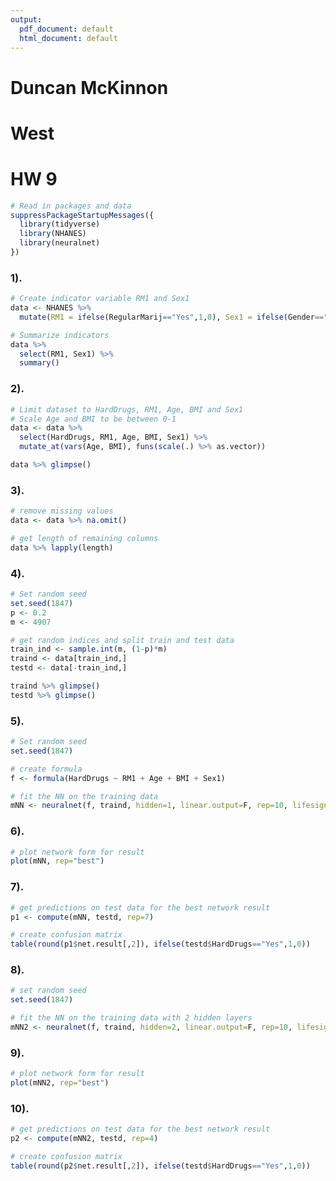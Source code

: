 ---
output:
  pdf_document: default
  html_document: default
---
# Duncan McKinnon
# West
# HW 9


```{r warning=FALSE, message=FALSE}
# Read in packages and data
suppressPackageStartupMessages({
  library(tidyverse)
  library(NHANES)
  library(neuralnet)
})
```

### 1).

```{r}
# Create indicator variable RM1 and Sex1
data <- NHANES %>% 
  mutate(RM1 = ifelse(RegularMarij=="Yes",1,0), Sex1 = ifelse(Gender=="male",1,0))

# Summarize indicators
data %>% 
  select(RM1, Sex1) %>%
  summary()
```

### 2).

```{r warning=FALSE, message=FALSE}
# Limit dataset to HardDrugs, RM1, Age, BMI and Sex1
# Scale Age and BMI to be between 0-1
data <- data %>%
  select(HardDrugs, RM1, Age, BMI, Sex1) %>%
  mutate_at(vars(Age, BMI), funs(scale(.) %>% as.vector))

data %>% glimpse()

```

### 3).

```{r}
# remove missing values
data <- data %>% na.omit()

# get length of remaining columns
data %>% lapply(length)
```

### 4).

```{r}
# Set random seed
set.seed(1847)
p <- 0.2
m <- 4907

# get random indices and split train and test data
train_ind <- sample.int(m, (1-p)*m)
traind <- data[train_ind,]
testd <- data[-train_ind,]

traind %>% glimpse()
testd %>% glimpse()
```

### 5).

```{r}
# Set random seed
set.seed(1847)

# create formula
f <- formula(HardDrugs ~ RM1 + Age + BMI + Sex1)

# fit the NN on the training data
mNN <- neuralnet(f, traind, hidden=1, linear.output=F, rep=10, lifesign="minimal")
```

### 6).

```{r}
# plot network form for result
plot(mNN, rep="best")
```

### 7).

```{r}
# get predictions on test data for the best network result
p1 <- compute(mNN, testd, rep=7)

# create confusion matrix
table(round(p1$net.result[,2]), ifelse(testd$HardDrugs=="Yes",1,0))
```

### 8).

```{r}
# set random seed
set.seed(1847)

# fit the NN on the training data with 2 hidden layers
mNN2 <- neuralnet(f, traind, hidden=2, linear.output=F, rep=10, lifesign="minimal")

```

### 9).

```{r}
# plot network form for result
plot(mNN2, rep="best")
```

### 10).

```{r}
# get predictions on test data for the best network result
p2 <- compute(mNN2, testd, rep=4)

# create confusion matrix
table(round(p2$net.result[,2]), ifelse(testd$HardDrugs=="Yes",1,0))
```

